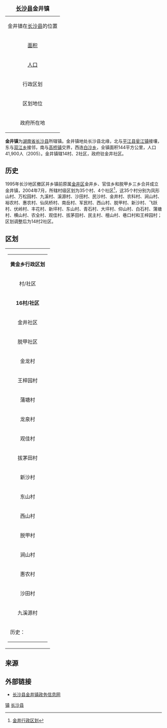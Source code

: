 {{noteTA
|T=zh-hans:金井镇; zh-hant:金井鎮;
}}
{{Otheruses
|subject=[[湖南省|湖南省]][[长沙县|长沙县]]所辖“'''[[镇|镇]]'''”
|other=同名中国乡镇区划单位
|金井镇 
}}
{| border="1" cellpadding="2" cellspacing="0" align="right"
|+ <font size="+1">'''[[长沙县|长沙县]]金井镇'''</font>
|-----
|align=center colspan=2|金井镇在[[长沙县|长沙县]]的位置<br>
{{Image label begin|image=Divisions of Changsha county.gif|width={{{width|280}}}|float={{{float|none}}}}} 
{{Image label|x=0.665|y=0.17|scale={{{width|280}}}|text='''金井镇'''}} 
{{Image label|x=0.75|y=0.23|scale={{{width|280}}}|text=[[File:Red_pog.svg|9px]]}} 
{{Image label end}}
|-----
| [[面积|面积]]|| <font size="2">144[[公里|公里]]<sup>2</sup>
|-----
| [[人口|人口]] || <font size="2">41,900人(2000年)
|-----
| 行政区划 || <font size="2">14个村、2个社区
|-----
| 区划地位 || 长沙县乡镇
|-----
| 政府所在地 ||金井社区
|}

'''金井镇'''为[[湖南省|湖南省]][[长沙县|长沙县]]所辖镇。金井镇地处长沙县北缘，北与[[平江县|平江县]][[瓮江镇|瓮江镇]]接壤，东与[[双江乡|双江乡]]接邻，南与[[高桥镇_(长沙县)|高桥镇]]交界，西连[[白沙乡_(长沙县)|白沙乡]]，全镇面积144平方公里，人口41,900人（2005）。金井镇辖14村、2社区，政府驻金井社区。

==历史==
1995年长沙地区撤区并乡镇前原属[[金井区|金井区]]金井乡、官佳乡和脱甲乡三乡合并成立金井镇，2004年7月，所辖村级区划为35个村、4个社区<ref>[http://www.csxjjz.gov.cn/xzqh.asp 金井行政区划]{{dead link|date=2018年4月 |bot=InternetArchiveBot |fix-attempted=yes }}</ref>，这35个村分别为凤形山村、万松园村、九溪村、溪源村、沙田村、民沙村、金井村、农科村、涧山村、裕农村、惠农村、仙凤桥村、南岳村、军民村、西山村、脱甲村、新沙村、飞跃村、伏岭村、丰花村、新坪村、东山村、青石村、大坪村、仰山村、白石村、蒲塘村、横山村、农全村、观佳村、拔茅田村、民主村、檀山村、巷口村和王梓园村；区划调整后为14村2社区。

== 区划 ==

{| border="1" cellspacing="2" cellpadding="2" bgcolor="#DDDDFF"
|-----
| align="center" |
{| cellspacing="2" cellpadding="1"
|-----
| align="center" colspan="4" | '''黄金乡行政区划'''
|-----
| align="center" bgcolor="#FFFFFF" | 村/社区
| align="center" bgcolor="#FFFFFF" | 面积
| align="center" bgcolor="#FFFFFF" | 人口
| align="center" bgcolor="#FFFFFF" | 备注
|-----
| bgcolor="#FFFFFF" align="center" |
'''16村/社区'''

| align="center" bgcolor="#FFFFFF" | 144
| bgcolor="#FFFFFF" align="center" | '''41,900（2005）'''
| bgcolor="#FFFFFF" align="center" | '''14村、2社区'''
|-----
| bgcolor="#FFFFFF" | 金井社区 || bgcolor="#FFFFFF" |
| align="right" bgcolor="#FFFFFF" | 　 || bgcolor="#FFFFFF" | 　
|-----
| bgcolor="#FFFFFF" | 脱甲社区 || align="right" bgcolor="#FFFFFF" | 　
| align="right" bgcolor="#FFFFFF" | 　 || bgcolor="#FFFFFF" | 　
|-----
| bgcolor="#FFFFFF" | 金龙村 || align="right" bgcolor="#FFFFFF" | 　
| align="right" bgcolor="#FFFFFF" | 　 || bgcolor="#FFFFFF" | 　
|-----
| bgcolor="#FFFFFF" | 王梓园村 || align="right" bgcolor="#FFFFFF" | 　
| align="right" bgcolor="#FFFFFF" | 　 || bgcolor="#FFFFFF" | 　
|-----
| bgcolor="#FFFFFF" | 蒲塘村 || align="right" bgcolor="#FFFFFF" | 　
| align="right" bgcolor="#FFFFFF" | 　 || bgcolor="#FFFFFF" | 　
|-----
| bgcolor="#FFFFFF" | 龙泉村 || align="right" bgcolor="#FFFFFF" | 　
| align="right" bgcolor="#FFFFFF" | 　 || bgcolor="#FFFFFF" | 　
|-----
| bgcolor="#FFFFFF" | 观佳村 || align="right" bgcolor="#FFFFFF" | 　
| align="right" bgcolor="#FFFFFF" | 　 || bgcolor="#FFFFFF" | 　
|-----
| bgcolor="#FFFFFF" | 拔茅田村 || align="right" bgcolor="#FFFFFF" | 　
| align="right" bgcolor="#FFFFFF" | 　 || bgcolor="#FFFFFF" | 　
|-----
| bgcolor="#FFFFFF" | 新沙村 || align="right" bgcolor="#FFFFFF" | 　
| align="right" bgcolor="#FFFFFF" | 　 || bgcolor="#FFFFFF" | 　
|-----
| bgcolor="#FFFFFF" | 东山村 || align="right" bgcolor="#FFFFFF" | 　
| align="right" bgcolor="#FFFFFF" | 　 || bgcolor="#FFFFFF" | 　
|-----
| bgcolor="#FFFFFF" | 西山村 || align="right" bgcolor="#FFFFFF" | 　
| align="right" bgcolor="#FFFFFF" | 　 || bgcolor="#FFFFFF" | 　
|-----
| bgcolor="#FFFFFF" | 脱甲村 || align="right" bgcolor="#FFFFFF" | 　
| align="right" bgcolor="#FFFFFF" | 　 || bgcolor="#FFFFFF" | 　
|-----
| bgcolor="#FFFFFF" | 涧山村 || align="right" bgcolor="#FFFFFF" | 　
| align="right" bgcolor="#FFFFFF" | 　 || bgcolor="#FFFFFF" | 　
|-----
| bgcolor="#FFFFFF" | 惠农村 || align="right" bgcolor="#FFFFFF" | 　
| align="right" bgcolor="#FFFFFF" | 　 || bgcolor="#FFFFFF" | 　
|-----
| bgcolor="#FFFFFF" | 沙田村 || bgcolor="#FFFFFF" |
| align="right" bgcolor="#FFFFFF" | 　 || bgcolor="#FFFFFF" | 　
|-----
| bgcolor="#FFFFFF" | 九溪源村 || bgcolor="#FFFFFF" | 　
| align="right" bgcolor="#FFFFFF" | 　 || bgcolor="#FFFFFF" | 　
|-----
| align="left" colspan="4" bgcolor="#FFFFFF" | 历史：
|}
|}

== 来源 ==
{{Reflist}}

== 外部链接 ==
* [https://web.archive.org/web/20090127055100/http://www.csxjjz.gov.cn/ 长沙县金井镇政务信息网]

{{长沙县行政区划}}

[[Category:长沙县行政区划|镇]]
[[Category:长沙乡镇|长沙县]]